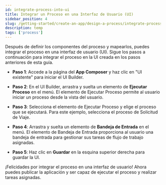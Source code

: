 ```yaml
---
id: integrate-process-into-ui
title: Integrar un Proceso en una Interfaz de Usuario (UI)
sidebar_position: 4
slug: /getting-started/create-an-app/design-a-process/integrate-process-into-ui
description: temp
tags: ['process']
---
```



Después de definir los componentes del proceso y mapearlos, puedes integrar el proceso en una interfaz de usuario (UI). Sigue los pasos a continuación para integrar el proceso en la UI creada en los pasos anteriores de esta guía.

- **Paso 1**: Accede a la página del **App Composer** y haz clic en "UI existente" para iniciar el UI Builder.

<Images
  imgURL="img/getting-started/create-an-app/design-a-process/integrate-process-into-ui-1.png"
  wSize="65%"
/>

- **Paso 2**: En el UI Builder, arrastra y suelta un elemento de **Ejecutar Proceso** en el menú. El elemento de Ejecutar Proceso permite al usuario iniciar un proceso desde la vista del usuario.

<Images
  imgURL="img/getting-started/create-an-app/design-a-process/integrate-process-into-ui-2.png"
  wSize="65%"
/>

- **Paso 3**: Selecciona el elemento de Ejecutar Proceso y elige el proceso que se ejecutará. Para este ejemplo, selecciona el proceso de Solicitud de Viaje.

<Images
  imgURL="img/getting-started/create-an-app/design-a-process/integrate-process-into-ui-3.png"
  wSize="65%"
/>

- **Paso 4**: Arrastra y suelta un elemento de **Bandeja de Entrada** en el menú. El elemento de Bandeja de Entrada proporciona al usuario una bandeja de entrada para gestionar sus tareas de flujo de trabajo asignadas.

<Images
  imgURL="img/getting-started/create-an-app/design-a-process/integrate-process-into-ui-4.png"
  wSize="65%"
/>

- **Paso 5**: Haz clic en **Guardar** en la esquina superior derecha para guardar la UI.

¡Felicidades por integrar el proceso en una interfaz de usuario! Ahora puedes publicar la aplicación y ser capaz de ejecutar el proceso y realizar tareas asignadas.